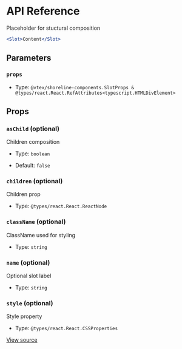 # API Reference

Placeholder for stuctural composition

```jsx
<Slot>Content</Slot>
```

## Parameters

### `props`

- Type: `@vtex/shoreline-components.SlotProps & @types/react.React.RefAttributes<typescript.HTMLDivElement>`

## Props

### `asChild` (optional)

Children composition

- Type: `boolean`

- Default: `false`

### `children` (optional)

Children prop

- Type: `@types/react.React.ReactNode`

### `className` (optional)

ClassName used for styling

- Type: `string`

### `name` (optional)

Optional slot label

- Type: `string`

### `style` (optional)

Style property

- Type: `@types/react.React.CSSProperties`

[View source](https://github.com/vtex/shoreline/blob/b0b414833/packages/components/src/slot/slot.tsx#L11)
